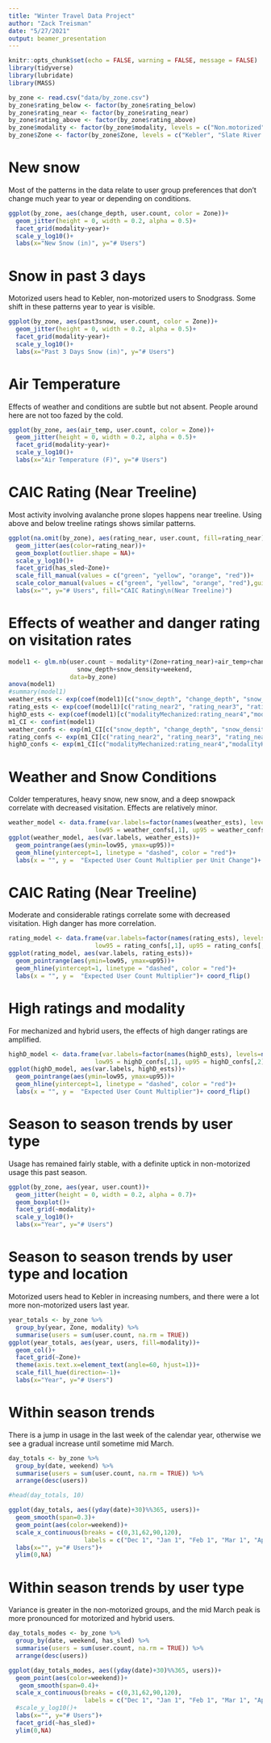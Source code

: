 ```yaml
---
title: "Winter Travel Data Project"
author: "Zack Treisman"
date: "5/27/2021"
output: beamer_presentation
---
```


```r
knitr::opts_chunk$set(echo = FALSE, warning = FALSE, message = FALSE)
library(tidyverse)
library(lubridate)
library(MASS)

by_zone <- read.csv("data/by_zone.csv")
by_zone$rating_below <- factor(by_zone$rating_below)
by_zone$rating_near <- factor(by_zone$rating_near)
by_zone$rating_above <- factor(by_zone$rating_above)
by_zone$modality <- factor(by_zone$modality, levels = c("Non.motorized", "Mechanized", "Hybrid", "Motorized"))
by_zone$Zone <- factor(by_zone$Zone, levels = c("Kebler", "Slate River Rd", "Washington Gulch", "East River", "Brush/Cement"))
```


#  New snow

Most of the patterns in the data relate to user group preferences that don't change much year to year or depending on conditions.

```r
ggplot(by_zone, aes(change_depth, user.count, color = Zone))+
  geom_jitter(height = 0, width = 0.2, alpha = 0.5)+
  facet_grid(modality~year)+
  scale_y_log10()+
  labs(x="New Snow (in)", y="# Users")
```

#  Snow in past 3 days

Motorized users head to Kebler, non-motorized users to Snodgrass. Some shift in these patterns year to year is visible.

```r
ggplot(by_zone, aes(past3snow, user.count, color = Zone))+
  geom_jitter(height = 0, width = 0.2, alpha = 0.5)+
  facet_grid(modality~year)+
  scale_y_log10()+
  labs(x="Past 3 Days Snow (in)", y="# Users")
```

#  Air Temperature

Effects of weather and conditions are subtle but not absent. People around here are not too fazed by the cold.

```r
ggplot(by_zone, aes(air_temp, user.count, color = Zone))+
  geom_jitter(height = 0, width = 0.2, alpha = 0.5)+
  facet_grid(modality~year)+
  scale_y_log10()+
  labs(x="Air Temperature (F)", y="# Users")
```


#  CAIC Rating (Near Treeline)

Most activity involving avalanche prone slopes happens near treeline. Using above and below treeline ratings shows similar patterns. 

```r
ggplot(na.omit(by_zone), aes(rating_near, user.count, fill=rating_near))+
  geom_jitter(aes(color=rating_near))+
  geom_boxplot(outlier.shape = NA)+
  scale_y_log10()+
  facet_grid(has_sled~Zone)+
  scale_fill_manual(values = c("green", "yellow", "orange", "red"))+
  scale_color_manual(values = c("green", "yellow", "orange", "red"),guide=FALSE)+
  labs(x="", y="# Users", fill="CAIC Rating\n(Near Treeline)")

```


# Effects of weather and danger rating on visitation rates

\scriptsize

```r
model1 <- glm.nb(user.count ~ modality*(Zone+rating_near)+air_temp+change_depth+
                   snow_depth+snow_density+weekend, 
                 data=by_zone)
anova(model1)
#summary(model1)
weather_ests <- exp(coef(model1)[c("snow_depth", "change_depth", "snow_density","air_temp")])
rating_ests <- exp(coef(model1)[c("rating_near2", "rating_near3", "rating_near4")])  
highD_ests <- exp(coef(model1)[c("modalityMechanized:rating_near4","modalityHybrid:rating_near4")]) 
m1_CI <- confint(model1)
weather_confs <- exp(m1_CI[c("snow_depth", "change_depth", "snow_density", "air_temp"),])
rating_confs <- exp(m1_CI[c("rating_near2", "rating_near3", "rating_near4"),])
highD_confs <- exp(m1_CI[c("modalityMechanized:rating_near4","modalityHybrid:rating_near4"),])
```

#  Weather and Snow Conditions

Colder temperatures, heavy snow, new snow, and a deep snowpack correlate with decreased visitation. Effects are relatively minor.

```r
weather_model <- data.frame(var.labels=factor(names(weather_ests), levels=names(weather_ests)), weather_ests, 
                        low95 = weather_confs[,1], up95 = weather_confs[,2])
ggplot(weather_model, aes(var.labels, weather_ests))+
  geom_pointrange(aes(ymin=low95, ymax=up95))+
  geom_hline(yintercept=1, linetype = "dashed", color = "red")+
  labs(x = "", y =  "Expected User Count Multiplier per Unit Change")+ coord_flip()
```

#  CAIC Rating (Near Treeline)

Moderate and considerable ratings correlate some with decreased visitation. High danger has more correlation.

```r
rating_model <- data.frame(var.labels=factor(names(rating_ests), levels=names(rating_ests)), rating_ests, 
                        low95 = rating_confs[,1], up95 = rating_confs[,2])
ggplot(rating_model, aes(var.labels, rating_ests))+
  geom_pointrange(aes(ymin=low95, ymax=up95))+
  geom_hline(yintercept=1, linetype = "dashed", color = "red")+
  labs(x = "", y =  "Expected User Count Multiplier")+ coord_flip()
```

#  High ratings and modality

For mechanized and hybrid users, the effects of high danger ratings are amplified.

```r
highD_model <- data.frame(var.labels=factor(names(highD_ests), levels=names(highD_ests)), highD_ests, 
                        low95 = highD_confs[,1], up95 = highD_confs[,2])
ggplot(highD_model, aes(var.labels, highD_ests))+
  geom_pointrange(aes(ymin=low95, ymax=up95))+
  geom_hline(yintercept=1, linetype = "dashed", color = "red")+
  labs(x = "", y =  "Expected User Count Multiplier")+ coord_flip()

```


#  Season to season trends by user type

Usage has remained fairly stable, with a definite uptick in non-motorized usage this past season.

```r
ggplot(by_zone, aes(year, user.count))+
  geom_jitter(height = 0, width = 0.2, alpha = 0.7)+
  geom_boxplot()+
  facet_grid(~modality)+
  scale_y_log10()+
  labs(x="Year", y="# Users")
```

# Season to season trends by user type and location

Motorized users head to Kebler in increasing numbers, and there were a lot more non-motorized users last year.

```r
year_totals <- by_zone %>%
  group_by(year, Zone, modality) %>%
  summarise(users = sum(user.count, na.rm = TRUE))
ggplot(year_totals, aes(year, users, fill=modality))+
  geom_col()+
  facet_grid(~Zone)+
  theme(axis.text.x=element_text(angle=60, hjust=1))+
  scale_fill_hue(direction=-1)+
  labs(x="Year", y="# Users")
```

#  Within season trends

There is a jump in usage in the last week of the calendar year, otherwise we see a gradual increase until sometime mid March.

```r
day_totals <- by_zone %>% 
  group_by(date, weekend) %>%
  summarise(users = sum(user.count, na.rm = TRUE)) %>%
  arrange(desc(users))

#head(day_totals, 10)

ggplot(day_totals, aes((yday(date)+30)%%365, users))+
  geom_smooth(span=0.3)+
  geom_point(aes(color=weekend))+
  scale_x_continuous(breaks = c(0,31,62,90,120), 
                     labels = c("Dec 1", "Jan 1", "Feb 1", "Mar 1", "Apr 1"))+
  labs(x="", y="# Users")+
  ylim(0,NA)
```



#  Within season trends by user type

Variance is greater in the non-motorized groups, and the mid March peak is more pronounced for motorized and hybrid users.

```r
day_totals_modes <- by_zone %>% 
  group_by(date, weekend, has_sled) %>%
  summarise(users = sum(user.count, na.rm = TRUE)) %>%
  arrange(desc(users))

ggplot(day_totals_modes, aes((yday(date)+30)%%365, users))+
  geom_point(aes(color=weekend))+
   geom_smooth(span=0.4)+
  scale_x_continuous(breaks = c(0,31,62,90,120), 
                     labels = c("Dec 1", "Jan 1", "Feb 1", "Mar 1", "Apr 1"))+
  #scale_y_log10()+
  labs(x="", y="# Users")+
  facet_grid(~has_sled)+
  ylim(0,NA)
```



